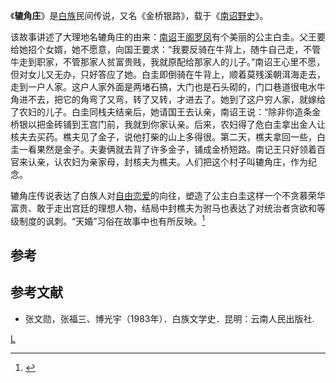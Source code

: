 《'''辘角庄'''》是[[白族|白族]]民间传说，又名《金桥银路》，载于《[[南诏野史|南诏野史]]》。

该故事讲述了大理地名辘角庄的由来：[[南诏|南诏]]王[[阁罗凤|阁罗凤]]有个美丽的公主白圭。父王要给她招个女婿，她不愿意，向国王要求：“我要反骑在牛背上，随牛自己走，不管牛走到职家，不管那家人贫富贵贱，我就原配给那家人的儿子。”南诏王心里不愿，但对女儿又无办，只好答应了她。白圭即倒骑在牛背上，顺着莫残溪朝洱海走去，走到一户人家。这户人家外面是两堵石搞，大门也是石头砌的，门口巷道很电水牛角进不去，把它的角弯了又弯，转了又转，才进去了。她到了这户穷人家，就嫁给了农妇的儿子。白圭同栈夫结亲后，她请国王去认亲，南诏王说：“除非你造条金桥银以把金砖铺到王宫门前，我就到你家认亲。后来，农妇得了危白圭拿出金人让核夫去买药。樵夫见了金子，说他打柴的山上多得很。第二天，樵夫拿回一些，白圭一看果然是金子。夫妻俩就去背了许多金子，铺成金桥短路。南记王只好领着百官来认亲，认农妇为亲家母，封核夫为樵夫。人们把这个村子叫辘角庄，作为纪念。

辘角庄传说表达了白族人对[[自由恋爱|自由恋爱]]的向往，塑造了公主白圭这样一个不贪慕荣华富贵、敢于走出宫廷的理想人物，结局中封樵夫为驸马也表达了对统治者贪欲和等级制度的讽刺。“天婚”习俗在故事中也有所反映。<ref>{{Cite web |url=http://www.dzwww.com/2011/dqmjzgh/cfzz/baizu/ls/201111/t20111118_6772012.htm |title=白族民间传说故事 |accessdate=2012-06-30 |archive-date=2012-01-18 |archive-url=https://web.archive.org/web/20120118003926/http://www.dzwww.com/2011/dqmjzgh/cfzz/baizu/ls/201111/t20111118_6772012.htm |dead-url=no }}</ref>

==参考==
<references/>

==参考文献==
*张文勋，张福三、博光宇（1983年）．白族文学史．昆明：云南人民出版社.

[[分类:白族文学|L]]